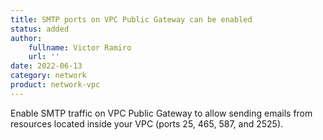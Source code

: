 ```yaml
---
title: SMTP ports on VPC Public Gateway can be enabled
status: added
author:
    fullname: Victor Ramiro
    url: ''
date: 2022-06-13
category: network
product: network-vpc
---
```


Enable SMTP traffic on VPC Public Gateway to allow sending emails from resources located inside your VPC (ports 25, 465, 587, and 2525).